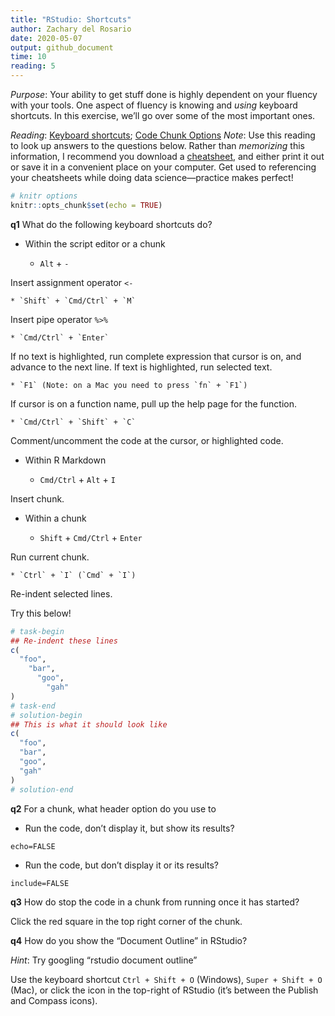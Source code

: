 ```yaml
---
title: "RStudio: Shortcuts"
author: Zachary del Rosario
date: 2020-05-07
output: github_document
time: 10
reading: 5
---
```


*Purpose*: Your ability to get stuff done is highly dependent on your fluency
with your tools. One aspect of fluency is knowing and *using* keyboard
shortcuts. In this exercise, we'll go over some of the most important ones.

*Reading*: [Keyboard
shortcuts](https://support.rstudio.com/hc/en-us/articles/200711853-Keyboard-Shortcuts); [Code Chunk Options](https://rmarkdown.rstudio.com/lesson-3.html)
*Note*: Use this reading to look up answers to the questions below. Rather than
*memorizing* this information, I recommend you download a
[cheatsheet](https://rstudio.com/wp-content/uploads/2016/01/rstudio-IDE-cheatsheet.pdf),
and either print it out or save it in a convenient place on your computer. Get
used to referencing your cheatsheets while doing data science---practice makes
perfect!

```r
# knitr options
knitr::opts_chunk$set(echo = TRUE)
```

__q1__ What do the following keyboard shortcuts do?

* Within the script editor or a chunk

    * `Alt` + `-`

<!-- solution-begin -->
Insert assignment operator `<-`
<!-- solution-end -->

    * `Shift` + `Cmd/Ctrl` + `M`

<!-- solution-begin -->
Insert pipe operator `%>%`
<!-- solution-end -->

    * `Cmd/Ctrl` + `Enter`

<!-- solution-begin -->
If no text is highlighted, run complete expression that cursor is
on, and advance to the next line. If text is highlighted, run
selected text.
<!-- solution-end -->

    * `F1` (Note: on a Mac you need to press `fn` + `F1`)

<!-- solution-begin -->
If cursor is on a function name, pull up the help page for the function.
<!-- solution-end -->

	* `Cmd/Ctrl` + `Shift` + `C`

<!-- solution-begin -->
Comment/uncomment the code at the cursor, or highlighted code.
<!-- solution-end -->


* Within R Markdown

    * `Cmd/Ctrl` + `Alt` + `I`

<!-- solution-begin -->
Insert chunk.
<!-- solution-end -->

* Within a chunk

    * `Shift` + `Cmd/Ctrl` + `Enter`

<!-- solution-begin -->
Run current chunk.
<!-- solution-end -->

    * `Ctrl` + `I` (`Cmd` + `I`)

<!-- solution-begin -->
Re-indent selected lines.
<!-- solution-end -->

Try this below!

```r
# task-begin
## Re-indent these lines
c(
  "foo",
    "bar",
      "goo",
        "gah"
)
# task-end
# solution-begin
## This is what it should look like
c(
  "foo",
  "bar",
  "goo",
  "gah"
)
# solution-end
```


__q2__ For a chunk, what header option do you use to

* Run the code, don't display it, but show its results?

<!-- solution-begin -->
`echo=FALSE`
<!-- solution-end -->

* Run the code, but don't display it or its results?

<!-- solution-begin -->
`include=FALSE`
<!-- solution-end -->

__q3__ How do stop the code in a chunk from running once it has started?

<!-- solution-begin -->
Click the red square in the top right corner of the chunk.
<!-- solution-end -->

__q4__ How do you show the "Document Outline" in RStudio?

*Hint*: Try googling "rstudio document outline"

<!-- solution-begin -->
Use the keyboard shortcut `Ctrl + Shift + O` (Windows), `Super + Shift + O` (Mac), or click the icon in the top-right of RStudio (it's between the Publish and Compass icons).
<!-- solution-end -->

<!-- include-exit-ticket -->
